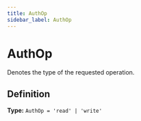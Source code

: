 ```yaml
---
title: AuthOp
sidebar_label: AuthOp
---
```


# AuthOp

Denotes the type of the requested operation.

## Definition

**Type:** <code>AuthOp = 'read' | 'write'</code>

